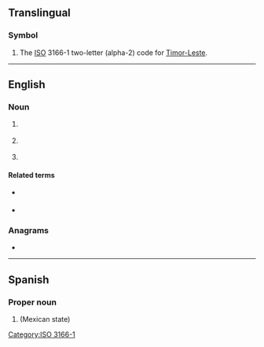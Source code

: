 {{also|tl|Tl|.tl}}
==Translingual==

===Symbol===
{{head|mul|symbol}}

# The [[ISO]] 3166-1 two-letter (alpha-2) code for [[Timor-Leste]].

[[Category:ISO 3166-1]]

----

==English==

===Noun===
{{en-noun}}

# {{lb|en|informal}} {{abbreviation of|lang=en|translator}}
# {{lb|en|informal}} {{abbreviation of|lang=en|translation}}
# {{lb|en|linguistics}} {{initialism of|lang=en|target language}}

====Related terms====
* {{sense|translation}} {{l|en|MTL}} {{qualifier|machine translation}}
* {{sense|translation}} {{l|en|TLN}} {{qualifier|translation note / translator's note}}

===Anagrams===
* {{anagrams|en|LT|Lt|Lt.}}

----

==Spanish==

===Proper noun===
{{es-proper noun}}

# {{abbreviation of|Tlaxcala|dot=|lang=es}} (Mexican state)